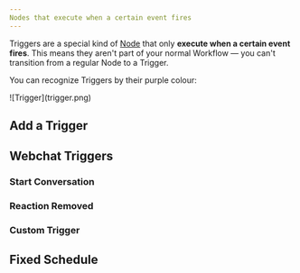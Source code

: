 ```yaml
---
Nodes that execute when a certain event fires
---
```


Triggers are a special kind of [Node](/guides/studio/interface/nodes) that only **execute when a certain event fires**. This means they aren't part of your normal Workflow — you can't transition from a regular Node to a Trigger.

You can recognize Triggers by their purple colour:

<Frame>
![Trigger](trigger.png)
</Frame>

## Add a Trigger

## Webchat Triggers

### Start Conversation

### Reaction Removed 

### Custom Trigger

## Fixed Schedule